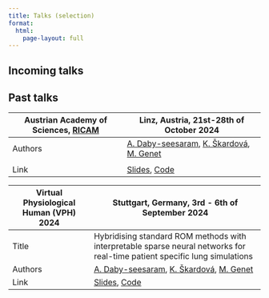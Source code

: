 ```yaml
---
title: Talks (selection)
format:
  html:
    page-layout: full
---
```


## Incoming talks




## Past talks

+-----------------------------------------------------------------------+-------------------------------------------------------------------------------------+
| Austrian Academy of Sciences,                                         |  Linz, Austria, 21st-28th of October 2024                                           |                                
|[RICAM](https://www.oeaw.ac.at/de/ricam/research/groups/group-egger)   |                                                                                     |
+=======================================================================+=====================================================================================+
| Authors                                                               | <a href="index.qmd">A. Daby-seesaram<a>,                                            |
|                                                                       | <a href="https://m3disim.saclay.inria.fr/people/katerina-skardova/">K. Škardová<a>, |
|                                                                       | <a href="https://mgenet.github.io/">M. Genet<a>                                     |
+-----------------------------------------------------------------------+-------------------------------------------------------------------------------------+
+-----------------------------------------------------------------------+-------------------------------------------------------------------------------------+
| Link                                                                  | [Slides](Resources/Documents/Presentations/RICAM/TODO.html),                        |
|                                                                       |                                [Code](https://pypi.org/project/NeuROM-Py/)          |
+-----------------------------------------------------------------------+-------------------------------------------------------------------------------------+

+----------------------------------------+-------------------------------------------------------------------------------------+
| Virtual Physiological Human (VPH) 2024 | Stuttgart, Germany, 3rd - 6th of September 2024                                     |
+========================================+=====================================================================================+
| Title                                  | Hybridising standard ROM methods with interpretable sparse neural networks          |
|                                        |for real-time patient specific lung simulations                                      |
+----------------------------------------+-------------------------------------------------------------------------------------+
| Authors                                | <a href="index.qmd">A. Daby-seesaram<a>,                                            |
|                                        | <a href="https://m3disim.saclay.inria.fr/people/katerina-skardova/">K. Škardová<a>, |
|                                        | <a href="https://mgenet.github.io/">M. Genet<a>                                     |
+----------------------------------------+-------------------------------------------------------------------------------------+
| Link                                   | [Slides](Resources/Documents/Presentations/VPH2024/TODO.html),                      |
|                                        |                                [Code](https://pypi.org/project/NeuROM-Py/)          |
+----------------------------------------+-------------------------------------------------------------------------------------+

